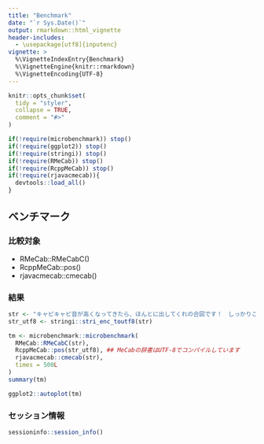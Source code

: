 ```yaml
---
title: "Benchmark"
date: "`r Sys.Date()`"
output: rmarkdown::html_vignette
header-includes:
  - \usepackage[utf8]{inputenc}
vignette: >
  %\VignetteIndexEntry{Benchmark}
  %\VignetteEngine{knitr::rmarkdown}
  %\VignetteEncoding{UTF-8}
---
```


```r
knitr::opts_chunk$set(
  tidy = "styler",
  collapse = TRUE,
  comment = "#>"
)

if(!require(microbenchmark)) stop()
if(!require(ggplot2)) stop()
if(!require(stringi)) stop()
if(!require(RMeCab)) stop()
if(!require(RcppMeCab)) stop()
if(!require(rjavacmecab)){
  devtools::load_all()
}
```

## ベンチマーク

### 比較対象

- RMeCab::RMeCabC()
- RcppMeCab::pos()
- rjavacmecab::cmecab()

### 結果

```r
str <- "キャピキャピ音が高くなってきたら、ほんとに出してくれの合図です！　しっかりここではコミュニケーションとってください"
str_utf8 <- stringi::stri_enc_toutf8(str)

tm <- microbenchmark::microbenchmark(
  RMeCab::RMeCabC(str),
  RcppMeCab::pos(str_utf8), ## MeCabの辞書はUTF-8でコンパイルしています
  rjavacmecab::cmecab(str),
  times = 500L
)
summary(tm)
```

```r
ggplot2::autoplot(tm)
```

### セッション情報

```r
sessioninfo::session_info()
```

